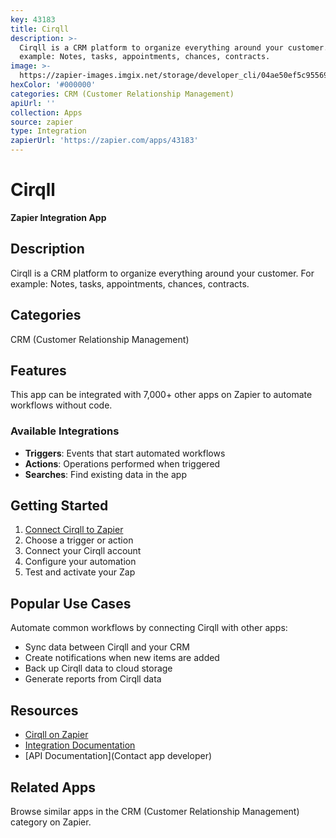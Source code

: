 ```yaml
---
key: 43183
title: Cirqll
description: >-
  Cirqll is a CRM platform to organize everything around your customer. For
  example: Notes, tasks, appointments, chances, contracts.
image: >-
  https://zapier-images.imgix.net/storage/developer_cli/04ae50ef5c955699a13e9b6eb9f09c80.png?auto=format%2Ccompress&ixlib=python-3.0.0&q=50
hexColor: '#000000'
categories: CRM (Customer Relationship Management)
apiUrl: ''
collection: Apps
source: zapier
type: Integration
zapierUrl: 'https://zapier.com/apps/43183'
---
```

# Cirqll

**Zapier Integration App**

## Description

Cirqll is a CRM platform to organize everything around your customer. For example: Notes, tasks, appointments, chances, contracts.

## Categories

CRM (Customer Relationship Management)

## Features

This app can be integrated with 7,000+ other apps on Zapier to automate workflows without code.

### Available Integrations

- **Triggers**: Events that start automated workflows
- **Actions**: Operations performed when triggered
- **Searches**: Find existing data in the app

## Getting Started

1. [Connect Cirqll to Zapier](https://zapier.com/apps/43183)
2. Choose a trigger or action
3. Connect your Cirqll account
4. Configure your automation
5. Test and activate your Zap

## Popular Use Cases

Automate common workflows by connecting Cirqll with other apps:

- Sync data between Cirqll and your CRM
- Create notifications when new items are added
- Back up Cirqll data to cloud storage
- Generate reports from Cirqll data

## Resources

- [Cirqll on Zapier](https://zapier.com/apps/43183)
- [Integration Documentation](https://zapier.com/apps/43183/integrations)
- [API Documentation](Contact app developer)

## Related Apps

Browse similar apps in the CRM (Customer Relationship Management) category on Zapier.
